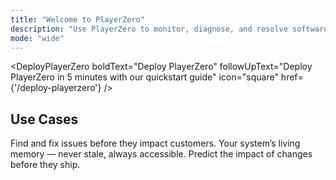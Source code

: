 ```yaml
---
title: "Welcome to PlayerZero"
description: "Use PlayerZero to monitor, diagnose, and resolve software issues before they reach your users."
mode: "wide"
---
```




<CardGroup cols={2}>
 <HowPlayerZeroWorks
   boldText="How PlayerZero Works"
   followUpText="The technical components components behind PlayerZero"
   icon="lightning"
   href={'/how-playerzero-works'}
 />

 <DeployPlayerZero 
   boldText="Deploy PlayerZero"
   followUpText="Deploy PlayerZero in 5 minutes with our quickstart guide"
   icon="square"
   href={'/deploy-playerzero'}
 />

</CardGroup>

## Use Cases 

<CardGroup cols={3}>
    <Card title="Agent Debugging" icon="bug" href={'/use-cases/agentic-debugging'}>
    Find and fix issues before they impact customers.
    </Card>
    <Card title="System Knowledge" icon="brain-circuit" href={'/use-cases/system-knowledge'}>
    Your system’s living memory — never stale, always accessible.
    </Card>
    <Card title="Code Simulations" icon="code" href={'/use-cases/code-simulations'}>
    Predict the impact of changes before they ship.
    </Card> 
</CardGroup>


